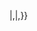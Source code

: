 <noinclude>
{{{{FULLPAGENAME}} |Title with ,}}
</noinclude>
<includeonly><!-- 
-->{{#replace:{{{1|}}}|,|&#44;}}<!-- remove , due to incompatibility with SF_Select
--></includeonly>